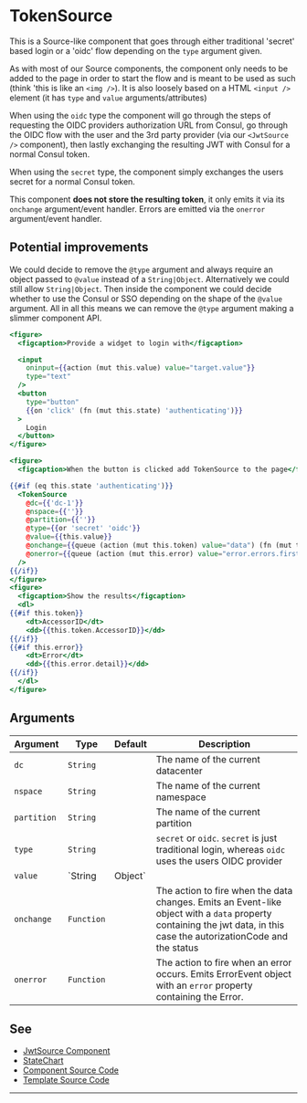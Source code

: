 # TokenSource

This is a Source-like component that goes through either traditional 'secret'
based login or a 'oidc' flow depending on the `type` argument given.

As with most of our Source components, the component only needs to be added to
the page in order to start the flow and is meant to be used as such (think
'this is like an `<img />`). It is also loosely based on a HTML `<input />`
element (it has `type` and `value` arguments/attributes)

When using the `oidc` type the component will go through the steps of
requesting the OIDC providers authorization URL from Consul, go through the
OIDC flow with the user and the 3rd party provider (via our `<JwtSource />`
component), then lastly exchanging the resulting JWT with Consul for a normal
Consul token.

When using the `secret` type, the component simply exchanges the users secret
for a normal Consul token.

This component **does not store the resulting token**, it only emits it via
its `onchange` argument/event handler. Errors are emitted via the `onerror`
argument/event handler.

## Potential improvements

We could decide to remove the `@type` argument and always require an object
passed to `@value` instead of a `String|Object`. Alternatively we could still
allow `String|Object`. Then inside the component we could decide whether to
use the Consul or SSO depending on the shape of the `@value` argument. All in
all this means we can remove the `@type` argument making a slimmer component
API.

```hbs preview-template
<figure>
  <figcaption>Provide a widget to login with</figcaption>

  <input
    oninput={{action (mut this.value) value="target.value"}}
    type="text"
  />
  <button
    type="button"
    {{on 'click' (fn (mut this.state) 'authenticating')}}
  >
    Login
  </button>
</figure>

<figure>
  <figcaption>When the button is clicked add TokenSource to the page</figcaption>

{{#if (eq this.state 'authenticating')}}
  <TokenSource
    @dc={{'dc-1'}}
    @nspace={{''}}
    @partition={{''}}
    @type={{or 'secret' 'oidc'}}
    @value={{this.value}}
    @onchange={{queue (action (mut this.token) value="data") (fn (mut this.state) '')}}
    @onerror={{queue (action (mut this.error) value="error.errors.firstObject") (fn (mut this.state) '')}}
  />
{{/if}}
</figure>
<figure>
  <figcaption>Show the results</figcaption>
  <dl>
{{#if this.token}}
    <dt>AccessorID</dt>
    <dd>{{this.token.AccessorID}}</dd>
{{/if}}
{{#if this.error}}
    <dt>Error</dt>
    <dd>{{this.error.detail}}</dd>
{{/if}}
  </dl>
</figure>
```

## Arguments

| Argument | Type | Default | Description |
| --- | --- | --- | --- |
| `dc` | `String` | | The name of the current datacenter |
| `nspace` | `String` | | The name of the current namespace |
| `partition` | `String` | | The name of the current partition |
| `type` | `String` | | `secret` or `oidc`. `secret` is just traditional login, whereas `oidc` uses the users OIDC provider |
| `value` | `String|Object` | | When `type` is `secret` this should be the users secret. When `type` is `oidc` this should be object returned by Consul's AuthMethod HTTP API endpoint |
| `onchange` | `Function` |  | The action to fire when the data changes. Emits an Event-like object with a `data` property containing the jwt data, in this case the autorizationCode and the status |
| `onerror` | `Function` |  | The action to fire when an error occurs. Emits ErrorEvent object with an `error` property containing the Error. |


## See

- [JwtSource Component](../jwt-source/README.mdx)
- [StateChart](./chart.xstate.js)
- [Component Source Code](./index.js)
- [Template Source Code](./index.hbs)

---
